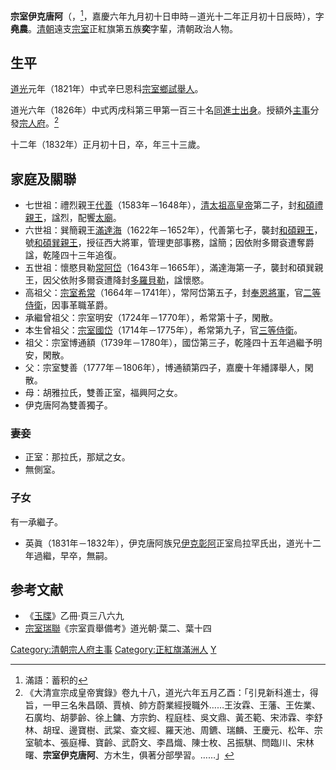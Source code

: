 {{Hatnote|这是[[满族人名|满族人名]]，只称名而不与姓氏连用，其姓氏为[[爱新觉罗氏|爱新觉罗]]。}}
'''宗室伊克唐阿'''（{{lang-mnc|ᡠᡴᠰᡠᠨ<br /> ᡳᡴᡨᠠᠩᡤᠠ|z=Uksun Iktangga}}，<ref>滿語：蓄积的</ref>{{bd|1801年|10月17日|1832年|2月11日|catIdx=Z宗}}，嘉慶六年九月初十日申時－道光十二年正月初十日辰時），字'''堯農'''。[[清朝|清朝]]遠支[[宗室|宗室]]正紅旗第五族'''奕'''字輩，清朝政治人物。

==生平==
[[道光|道光]]元年（1821年）中式辛巳恩科[[宗室鄉試|宗室鄉試]][[舉人|舉人]]。

道光六年（1826年）中式丙戌科第三甲第一百三十名[[同進士出身|同進士出身]]。授額外[[主事|主事]]分發[[宗人府|宗人府]]。<ref>《大清宣宗成皇帝實錄》卷九十八，道光六年五月乙酉：「引見新科進士，得旨，一甲三名朱昌頤、賈楨、帥方蔚業經授職外……王汝霖、王藩、王佐業、石廣均、胡夢齡、徐上鏞、方宗鈞、程庭桂、吳文鼎、黃丕範、宋沛霖、李舒林、胡珵、邊寶樹、武棠、查文經、羅天池、周鑣、瑞麟、王慶元、松年、宗室毓本、張庭樺、寶齡、武蔚文、李昌熾、陳士枚、呂振騏、閆臨川、宋林曙、'''宗室伊克唐阿'''、方木生，俱著分部學習。……」</ref>

十二年（1832年）正月初十日，卒，年三十三歲。

==家庭及關聯==
*七世祖：禮烈親王[[代善|代善]]（1583年－1648年），[[清太祖高皇帝|清太祖高皇帝]]第二子，封[[和碩禮親王|和碩禮親王]]，諡烈，配饗[[太廟|太廟]]。
*六世祖：巽簡親王[[滿達海|滿達海]]（1622年－1652年），代善第七子，襲封[[和碩親王|和碩親王]]，號[[和碩巽親王|和碩巽親王]]，授征西大將軍，管理吏部事務，諡簡；因依附多爾袞遭奪爵諡，乾隆四十三年追復。
*五世祖：懷愍貝勒[[常阿岱|常阿岱]]（1643年－1665年），滿達海第一子，襲封和碩巽親王，因父依附多爾袞遭降封[[多羅貝勒|多羅貝勒]]，諡懷愍。
*高祖父：[[宗室希常|宗室希常]]（1664年－1741年），常阿岱第五子，封[[奉恩將軍|奉恩將軍]]，官[[二等侍衛|二等侍衛]]，因事革職革爵。
*承繼曾祖父：宗室明安（1724年－1770年），希常第十子，閑散。
*本生曾祖父：[[宗室國岱|宗室國岱]]（1714年－1775年），希常第九子，官[[三等侍衛|三等侍衛]]。
*祖父：宗室博通額（1739年－1780年），國岱第三子，乾隆四十五年過繼予明安，閑散。
*父：宗室雙善（1777年－1806年），博通額第四子，嘉慶十年繙譯舉人，閑散。
*母：胡雅拉氏，雙善正室，福興阿之女。
*伊克唐阿為雙善獨子。

===妻妾===
*正室：那拉氏，那斌之女。
*無側室。

===子女===
有一承繼子。
*英眞（1831年－1832年），伊克唐阿族兄[[伊克彰阿|伊克彰阿]]正室烏拉罕氏出，道光十二年過繼，早卒，無嗣。

==参考文献==
{{reflist}}
*《[[玉牒|玉牒]]》乙冊·頁三八六九
*[[宗室瑞聯|宗室瑞聯]]《宗室貢舉備考》道光朝·葉二、葉十四

{{道光六年丙戌科殿試金榜}}
{{DEFAULTSORT:Z宗}}
[[Category:清朝宗人府主事|Category:清朝宗人府主事]]
[[Category:正紅旗滿洲人|Category:正紅旗滿洲人]]
[[Category:清朝宗室|Y]]